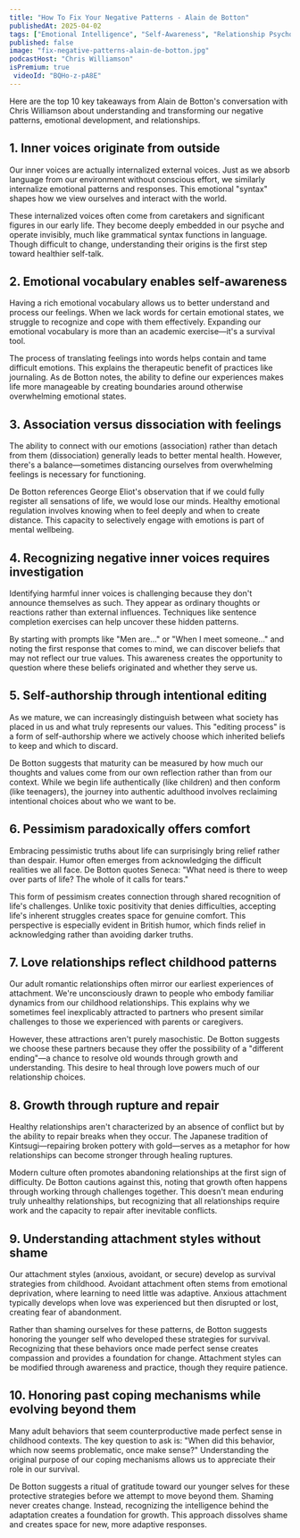 ```yaml
---
title: "How To Fix Your Negative Patterns - Alain de Botton"
publishedAt: 2025-04-02
tags: ["Emotional Intelligence", "Self-Awareness", "Relationship Psychology"]
published: false
image: "fix-negative-patterns-alain-de-botton.jpg"
podcastHost: "Chris Williamson"
isPremium: true
 videoId: "BQHo-z-pA8E"
---
```



<PodcastSummaryPageLayout frontmatter={frontmatter}>

Here are the top 10 key takeaways from Alain de Botton's conversation with Chris Williamson about understanding and transforming our negative patterns, emotional development, and relationships.

## 1. Inner voices originate from outside

Our inner voices are actually internalized external voices. Just as we absorb language from our environment without conscious effort, we similarly internalize emotional patterns and responses. This emotional "syntax" shapes how we view ourselves and interact with the world.

These internalized voices often come from caretakers and significant figures in our early life. They become deeply embedded in our psyche and operate invisibly, much like grammatical syntax functions in language. Though difficult to change, understanding their origins is the first step toward healthier self-talk.

## 2. Emotional vocabulary enables self-awareness

Having a rich emotional vocabulary allows us to better understand and process our feelings. When we lack words for certain emotional states, we struggle to recognize and cope with them effectively. Expanding our emotional vocabulary is more than an academic exercise—it's a survival tool.

The process of translating feelings into words helps contain and tame difficult emotions. This explains the therapeutic benefit of practices like journaling. As de Botton notes, the ability to define our experiences makes life more manageable by creating boundaries around otherwise overwhelming emotional states.

## 3. Association versus dissociation with feelings

The ability to connect with our emotions (association) rather than detach from them (dissociation) generally leads to better mental health. However, there's a balance—sometimes distancing ourselves from overwhelming feelings is necessary for functioning.

De Botton references George Eliot's observation that if we could fully register all sensations of life, we would lose our minds. Healthy emotional regulation involves knowing when to feel deeply and when to create distance. This capacity to selectively engage with emotions is part of mental wellbeing.

## 4. Recognizing negative inner voices requires investigation

Identifying harmful inner voices is challenging because they don't announce themselves as such. They appear as ordinary thoughts or reactions rather than external influences. Techniques like sentence completion exercises can help uncover these hidden patterns.

By starting with prompts like "Men are..." or "When I meet someone..." and noting the first response that comes to mind, we can discover beliefs that may not reflect our true values. This awareness creates the opportunity to question where these beliefs originated and whether they serve us.

## 5. Self-authorship through intentional editing

As we mature, we can increasingly distinguish between what society has placed in us and what truly represents our values. This "editing process" is a form of self-authorship where we actively choose which inherited beliefs to keep and which to discard.

De Botton suggests that maturity can be measured by how much our thoughts and values come from our own reflection rather than from our context. While we begin life authentically (like children) and then conform (like teenagers), the journey into authentic adulthood involves reclaiming intentional choices about who we want to be.

## 6. Pessimism paradoxically offers comfort

Embracing pessimistic truths about life can surprisingly bring relief rather than despair. Humor often emerges from acknowledging the difficult realities we all face. De Botton quotes Seneca: "What need is there to weep over parts of life? The whole of it calls for tears."

This form of pessimism creates connection through shared recognition of life's challenges. Unlike toxic positivity that denies difficulties, accepting life's inherent struggles creates space for genuine comfort. This perspective is especially evident in British humor, which finds relief in acknowledging rather than avoiding darker truths.

## 7. Love relationships reflect childhood patterns

Our adult romantic relationships often mirror our earliest experiences of attachment. We're unconsciously drawn to people who embody familiar dynamics from our childhood relationships. This explains why we sometimes feel inexplicably attracted to partners who present similar challenges to those we experienced with parents or caregivers.

However, these attractions aren't purely masochistic. De Botton suggests we choose these partners because they offer the possibility of a "different ending"—a chance to resolve old wounds through growth and understanding. This desire to heal through love powers much of our relationship choices.

## 8. Growth through rupture and repair

Healthy relationships aren't characterized by an absence of conflict but by the ability to repair breaks when they occur. The Japanese tradition of Kintsugi—repairing broken pottery with gold—serves as a metaphor for how relationships can become stronger through healing ruptures.

Modern culture often promotes abandoning relationships at the first sign of difficulty. De Botton cautions against this, noting that growth often happens through working through challenges together. This doesn't mean enduring truly unhealthy relationships, but recognizing that all relationships require work and the capacity to repair after inevitable conflicts.

## 9. Understanding attachment styles without shame

Our attachment styles (anxious, avoidant, or secure) develop as survival strategies from childhood. Avoidant attachment often stems from emotional deprivation, where learning to need little was adaptive. Anxious attachment typically develops when love was experienced but then disrupted or lost, creating fear of abandonment.

Rather than shaming ourselves for these patterns, de Botton suggests honoring the younger self who developed these strategies for survival. Recognizing that these behaviors once made perfect sense creates compassion and provides a foundation for change. Attachment styles can be modified through awareness and practice, though they require patience.

## 10. Honoring past coping mechanisms while evolving beyond them

Many adult behaviors that seem counterproductive made perfect sense in childhood contexts. The key question to ask is: "When did this behavior, which now seems problematic, once make sense?" Understanding the original purpose of our coping mechanisms allows us to appreciate their role in our survival.

De Botton suggests a ritual of gratitude toward our younger selves for these protective strategies before we attempt to move beyond them. Shaming never creates change. Instead, recognizing the intelligence behind the adaptation creates a foundation for growth. This approach dissolves shame and creates space for new, more adaptive responses.

</PodcastSummaryPageLayout>
